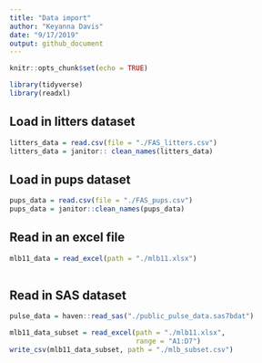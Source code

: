 ```yaml
---
title: "Data import"
author: "Keyanna Davis"
date: "9/17/2019"
output: github_document
---
```


```r
knitr::opts_chunk$set(echo = TRUE)

library(tidyverse)
library(readxl)
```


## Load in litters dataset
```r
litters_data = read.csv(file = "./FAS_litters.csv")
litters_data = janitor:: clean_names(litters_data)
```

## Load in pups dataset
```r
pups_data = read.csv(file = "./FAS_pups.csv")
pups_data = janitor::clean_names(pups_data)
```


## Read in an excel file

```r
mlb11_data = read_excel(path = "./mlb11.xlsx")
                  


```

## Read in SAS dataset
```r
pulse_data = haven::read_sas("./public_pulse_data.sas7bdat")
```

```r
mlb11_data_subset = read_excel(path = "./mlb11.xlsx",
                               range = "A1:D7")
write_csv(mlb11_data_subset, path = "./mlb_subset.csv")

                  

```

